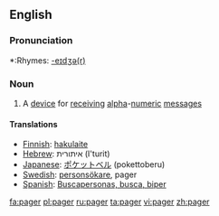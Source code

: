 ==English==

===Pronunciation===
*:Rhymes: [[Rhymes:English:-eɪdʒə(r)|-eɪdʒə(r)]]

===Noun===
{{en-noun}}
#A [[device]] for [[receive|receiving]] [[alpha]]-[[numeric]] [[message]]s

==== Translations ====

*[[Finnish]]: [[hakulaite]]
*[[Hebrew]]: איתורית (I'turit)
*[[Japanese]]: [[ポケットベル]] (pokettoberu)
*[[Swedish]]: [[personsökare]], pager
*[[Spanish]]: [[Buscapersonas, busca, biper]]

[[fa:pager]]
[[pl:pager]]
[[ru:pager]]
[[ta:pager]]
[[vi:pager]]
[[zh:pager]]